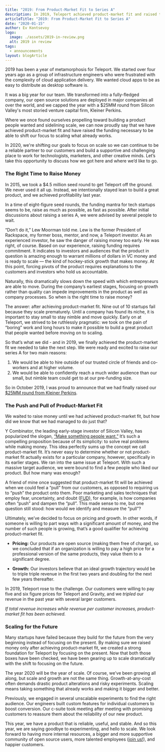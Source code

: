 ```yaml
---
title: "2019: From Product-Market Fit to Series A"
description: In 2019, Teleport achieved product-market fit and raised the funding necessary to be able to shift focus to scaling what already works.
articleTitle: "2019: From Product-Market Fit to Series A"
date: "2020-01-15"
author: Ev Kontsevoy
logo:
  image: ./assets/2019-in-review.png
  alt: 2019 in review
tags:
  - announcements
layout: blogArticle
---
```



2019 has been a year of metamorphosis for Teleport. We started over four years ago as a group of infrastructure engineers who were
frustrated with the complexity of cloud application delivery. We wanted cloud apps to be as easy to distribute as desktop software is.

It was a big year for our team. We transformed into a fully-fledged company, our open source solutions are deployed in major companies all
over the world, and we capped the year with a $25MM round from Silicon Valley's most storied venture capital firm, Kleiner Perkins.

Where we once found ourselves propelling toward building a product people wanted and sidelining scale, we can now proudly say that we have
achieved product-market fit and have raised the funding necessary to be able to shift our focus to scaling what already works.

In 2020, we're shifting our goals to focus on scale so we can continue to be a reliable partner to our customers and build a supportive and
challenging place to work for technologists, marketers, and other creative minds. Let’s take this opportunity to discuss how we got here and
where we’d like to go.

### The Right Time to Raise Money

In 2015, we took a $4.5 million seed round to get Teleport off the ground. We never used it all up. Instead, we intentionally stayed lean to
build a great product, and we achieved profitability last year.

In a time of eight-figure seed rounds, the funding mantra for tech startups seems to be, raise as much as possible, as fast as possible.
After initial discussions about raising a series A, we were advised by several people to wait.

“Don’t do it,” Lew Moorman told me. Lew is the former President of Rackspace, my former boss, mentor, and now, a Teleport investor. As an
experienced investor, he saw the danger of raising money too early. He was right, of course. Based on our experience, raising funding
requires commitment. It indicates to investors and audiences that the product in question is amazing enough to warrant millions of dollars
in VC money and is ready to scale — the kind of hockey-stick growth that makes money. At this point, forcing pivots of the product requires
explanations to the customers and investors who hold us accountable.

Naturally, this dramatically slows down the speed with which entrepreneurs are able to move. During the company’s earliest stages, focusing
on growth rather than quality can impede improvements in the product as well as company processes. So when is the right time to raise money?

The answer: after achieving product-market fit. Nine out of 10 startups fail because they scale prematurely. Until a company has found its
niche, it is important to stay small to stay nimble and move quickly. Early on at Teleport, we strived to be ruthlessly pragmatic: we took
on the pain of “boring” work and long hours to make it possible to build a great product that people wanted before moving on to scaling.

So that’s what we did - and in 2019, we finally achieved the product-market fit we needed to take the next step. We were ready and excited
to raise our series A for two main reasons:

1. We would be able to hire outside of our trusted circle of friends and co-workers and at higher volume.
2. We would be able to confidently reach a much wider audience than our small, but nimble team could get to at our pre-funding size.

So in October 2019, I was proud to announce that we had finally raised our [$25MM round from Kleiner
Perkins](/gravitational-series-a/).

### The Push and Pull of Product-Market Fit

We waited to raise money until we had achieved product-market fit, but how did we know that we had managed to do just that?

Y Combinator, the leading early-stage investor of Silicon Valley, has popularized the slogan, [“Make something people
want.”](http://www.paulgraham.com/good.html) It’s such a compelling proposition because of its simplicity: to solve real problems while
making money. This idea perfectly sums up the concept we call product-market fit. It’s never easy to determine whether or not product-market
fit actually exists for a particular company, however, specifically in its earlier stages. We ran into the same issue at Teleport. With such
a massive target audience, we were bound to find a few people who liked our product. But how many was enough?

A friend of mine once suggested that product-market fit will be achieved when we could feel a “pull” from our customers, as opposed to
requiring us to “push” the product onto them. Poor marketing and sales techniques that employ fear, uncertainty, and doubt
([FUD](https://en.wikipedia.org/wiki/Fear,_uncertainty,_and_doubt)), for example, is how companies often “push” and dampen the “pull”. This
made sense to me, but one question still stood: how would we identify and measure the “pull”?

Ultimately, we’ve decided to focus on pricing and growth. In other words, if someone is willing to part ways with a significant amount of
money, and the number of such people is growing, that’s a good qualifier for achieving product-market fit.

- **Pricing:** Our products are open source (making them free of charge), so we concluded that if an organization is willing to pay a high
  price for a professional version of the same products, they value them to a significant degree.

- **Growth:** Our investors believe that an ideal growth trajectory would be to triple triple revenue in the first two years and doubling
  for the next few years thereafter.

In 2019, Teleport rose to the challenge. Our customers were willing to pay five and six figure prices for Teleport and Gravity, and we
_tripled_ our revenue in the past year with several larger customers.

_If total revenue increases while revenue per customer increases, product-market fit has been achieved._

<EmailSubscribeViolet />

### Scaling for the Future

Many startups have failed because they build for the future from the very beginning instead of focusing on the present. By making sure we
raised money only after achieving product-market fit, we created a strong foundation for Teleport by focusing on the present. Now that both
those boxes have been checked, we have been gearing up to scale dramatically with the shift to focusing on the future.

The year 2020 will be the year of scale. Of course, we’ve been growing all along, but scale and growth are not the same thing.
Growth-at-any-cost often demands drastic product alterations and risky experiments. Scaling means taking something that already works and
making it bigger and better.

Previously, we engaged in several unscalable experiments to find the right audience. Our engineers built custom features for individual
customers to boost conversion. Our c-suite took meeting after meeting with promising customers to reassure them about the reliability of our
new product.

This year, we have a product that is reliable, useful, and stable. And so this year, we are saying goodbye to experimenting, and hello to
scale. We look forward to having more internal resources, a bigger and more supportive community of open source users, more talented
employees ([join us!](https://jobs.lever.co/teleport)), and happier customers.
